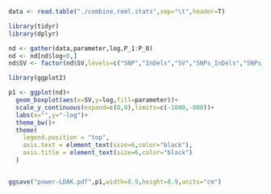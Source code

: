 
```r

data <- read.table("./combine.reml.stats",sep="\t",header=T)

library(tidyr)
library(dplyr)

nd <- gather(data,parameter,log,P_1:P_0)
nd <- nd[nd$log<0,]
nd$SV <- factor(nd$SV,levels=c("SNP","InDels","SV","SNPs_InDels","SNPs_InDels_SVs"))

library(ggplot2)

p1 <- ggplot(nd)+
  geom_boxplot(aes(x=SV,y=log,fill=parameter))+
  scale_y_continuous(expand=c(0,0),limits=c(-1800,-800))+
  labs(x="",y="-log")+
  theme_bw()+
  theme(
    legend.position = "top",
    axis.text = element_text(size=6,color="black"),
    axis.title = element_text(size=6,color="black")
  )


ggsave("power-LDAK.pdf",p1,width=8.9,height=8.9,units="cm")

```